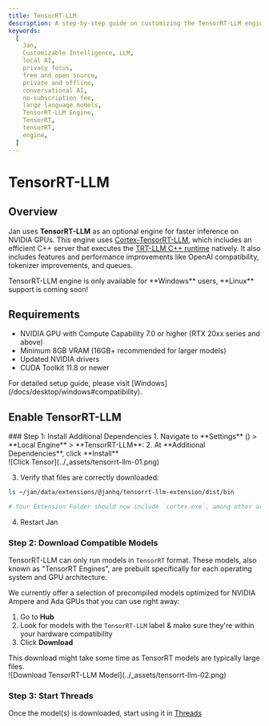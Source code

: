 ```yaml
---
title: TensorRT-LLM
description: A step-by-step guide on customizing the TensorRT-LLM engine.
keywords:
  [
    Jan,
    Customizable Intelligence, LLM,
    local AI,
    privacy focus,
    free and open source,
    private and offline,
    conversational AI,
    no-subscription fee,
    large language models,
    TensorRT-LLM Engine,
    TensorRT,
    tensorRT,
    engine,
  ]
---
```



# TensorRT-LLM
## Overview
Jan uses **TensorRT-LLM** as an optional engine for faster inference on NVIDIA GPUs. This engine uses [Cortex-TensorRT-LLM](https://github.com/janhq/cortex.tensorrt-llm), which includes an efficient C++ server that executes the [TRT-LLM C++ runtime](https://nvidia.github.io/TensorRT-LLM/gpt_runtime.html) natively. It also includes features and performance improvements like OpenAI compatibility, tokenizer improvements, and queues.

<Callout type="info">
TensorRT-LLM engine is only available for **Windows** users, **Linux** support is coming soon!
</Callout>


## Requirements
- NVIDIA GPU with Compute Capability 7.0 or higher (RTX 20xx series and above)
- Minimum 8GB VRAM (16GB+ recommended for larger models)
- Updated NVIDIA drivers
- CUDA Toolkit 11.8 or newer

<Callout type="info">
For detailed setup guide, please visit [Windows](/docs/desktop/windows#compatibility).
</Callout>

## Enable TensorRT-LLM 

<Steps>
### Step 1: Install Additional Dependencies
1. Navigate to **Settings** (<Settings width={16} height={16} style={{display:"inline"}}/>) > **Local Engine** > **TensorRT-LLM**:
2. At **Additional Dependencies**, click **Install**

<br/>
![Click Tensor](../_assets/tensorrt-llm-01.png)
<br/>

3. Verify that files are correctly downloaded:
```bash
ls ~/jan/data/extensions/@janhq/tensorrt-llm-extension/dist/bin

# Your Extension Folder should now include `cortex.exe`, among other artifacts needed to run TRT-LLM
```
4. Restart Jan 

### Step 2: Download Compatible Models

TensorRT-LLM can only run models in `TensorRT` format. These models, also known as "TensorRT Engines", are prebuilt specifically for each operating system and GPU architecture.

We currently offer a selection of precompiled models optimized for NVIDIA Ampere and Ada GPUs that you can use right away:

1. Go to **Hub**
2. Look for models with the `TensorRT-LLM` label & make sure they're within your hardware compatibility
3. Click **Download** 

<Callout type="info">
This download might take some time as TensorRT models are typically large files.
</Callout>

<br/>
![Download TensorRT-LLM Model](../_assets/tensorrt-llm-02.png)
<br/>

### Step 3: Start Threads
Once the model(s) is downloaded, start using it in [Threads](/docs/threads)
</Steps>



